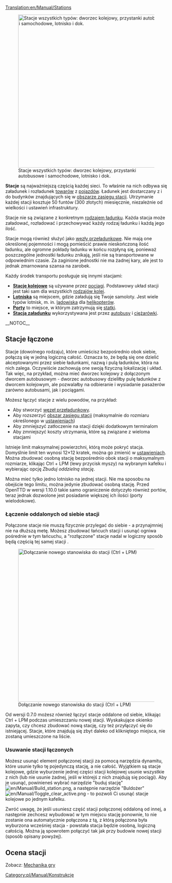 [[Translation:en/Manual/Stations]]
{{pl/Informacja|Ten artykuł dotyczy wszystkich rodzajów stacji. Zobacz też: [[pl/Manual/Stacje kolejowe|Stacja kolejowa]]}}


[[File:en/Manual/Stations.png|right|476px|thumb|Stacje wszystkich typów: dworzec kolejowy, przystanki autobusowe i samochodowe, lotnisko i dok.]]

'''Stacje''' są najważniejszą częścią każdej sieci. To właśnie na nich odbywa się załadunek i rozładunek [[pl/Manual/Ładunek|towarów]] z [[pl/Manual/Pojazdy|pojazdów]]. Ładunek jest dostarczany z i do budynków znajdujących się w [[pl/Manual/Zasięg stacji|obszarze zasięgu stacji]]. Utrzymanie każdej stacji kosztuje 50 funtów (300 złotych) miesięcznie, niezależnie od wielkości i ustawień infrastruktury.

Stacje nie są związane z konkretnym [[:Category:pl/Ładunek|rodzajem ładunku]]. Każda stacja może załadować, rozładować i przechowywać każdy rodzaj ładunku i każdą jego ilość.

Stacje mogą również służyć jako [[pl/Węzeł przeładunkowy|węzły przeładunkowe]]. Nie mają one określonej pojemności i mogą pomieścić prawie nieskończoną ilość ładunku, ale ogromne pokłady ładunku w końcu rozpłyną się, ponieważ poszczególne jednostki ładunku znikają, jeśli nie są transportowane w odpowiednim czasie. Za zaginione jednostki nie ma żadnej kary, ale jest to jednak zmarnowana szansa na zarobek.

Każdy środek transportu posługuje się innymi stacjami:
*'''[[pl/Manual/Stacje kolejowe|Stacje kolejowe]]''' są używane przez [[pl/Manual/Linie kolejowe|pociągi]]. Podstawowy układ stacji jest taki sam dla wszystkich [[pl/Rodzaje kolei|rodzajów kolei]].
*'''[[pl/Lotniska|Lotniska]]''' są miejscem, gdzie załadują się Twoje samoloty. Jest wiele typów lotnisk, m. in. [[pl/Lądowiska|lądowiska]] dla [[:Category:pl/Helikoptery|helikopterów]].
*'''[[pl/Porty|Porty]]''' to miejsce, w którym zatrzymują się [[pl/Manual/Statki|statki]].
*'''[[pl/Stacje załadunku|Stacja załadunku]]''' wykorzystywana jest przez [[pl/Manual/Pojazdy drogowe|autobusy]] i [[pl/Manual/Pojazdy drogowe|ciężarówki]].

__NOTOC__

==Stacje łączone==
Stacje (dowolnego rodzaju), które umieścisz bezpośrednio obok siebie, połączą się w jedną logiczną całość. Oznacza to, że będą się one dzielić akceptowanymi przez siebie ładunkami, nazwą i pulą ładunków, która na nich zalega. Oczywiście zachowują one swoją fizyczną lokalizację i układ. Tak więc, na przykład, można mieć dworzec kolejowy z dołączonym dworcem autobusowym - dworzec autobusowy dzieliłby pulę ładunków z dworcem kolejowym, ale pozwalałby na odbieranie i wysiadanie pasażerów zarówno autobusami, jak i pociągami.

Możesz łączyć stacje z wielu powodów, na przykład:
*Aby stworzyć [[pl/Węzeł przeładunkowy|węzeł przeładunkowy]].
*Aby rozszerzyć [[pl/Manual/Zasięg stacji|obszar zasięgu stacji]] (maksymalnie do rozmiaru określonego w [[pl/Archive/Unmapped/Ustawienia/Ograniczenia#maksymalna-rozpietosc-stacji|ustawieniach]])
*Aby zmniejszyć zatłoczenie na stacji dzięki dodatkowym terminalom
*Aby zmniejszyć koszty utrzymania, które są związane z wieloma stacjami

Istnieje limit maksymalnej powierzchni, którą może pokryć stacja. Domyślnie limit ten wynosi 12×12 kratek, można go zmienić w [[pl/Archive/Unmapped/Ustawienia/Ograniczenia#maksymalna-rozpietosc-stacji|ustawieniach]]. Można zbudować osobną stację bezpośrednio obok stacji o maksymalnym rozmiarze, klikając Ctrl + LPM (lewy przycisk myszy) na wybranym kafelku i wybierając opcję ''Zbuduj oddzielną stację''.

Można mieć tylko jedno lotnisko na jednej stacji. Nie ma sposobu na obejście tego limitu, można jedynie zbudować osobną stację. Przed OpenTTD w wersji 1.10.0 takie samo ograniczenie dotyczyło również portów, teraz jednak dozwolone jest posiadanie większej ich ilości (porty wielodokowe).

===Łączenie oddalonych od siebie stacji===

Połączone stacje nie muszą fizycznie przylegać do siebie - a przynajmniej nie na dłuższą metę. Możesz zbudować łańcuch stacji i usunąć ogniwa pośrednie w tym łańcuchu, a "rozłączone" stacje nadal w logiczny sposób będą częścią tej samej stacji .

[[File:pl/Manual/Join station leftclick.png|right|476px|thumb|Dołączanie nowego stanowiska do stacji (Ctrl + LPM)]]

Od wersji 0.7.0 możesz również łączyć stacje oddalone od siebie, klikając Ctrl + LPM podczas umieszczaniu nowej stacji. Wyskakujące okienko zapyta, czy chcesz zbudować nową stację, czy też przyłączyć się do istniejącej. Stacje, które znajdują się zbyt daleko od klikniętego miejsca, nie zostaną umieszczone na liście. 

===Usuwanie stacji łączonych===

Możesz usunąć element połączonej stacji za pomocą narzędzia dynamitu, które usunie tylko tę pojedynczą stację, a nie całość. Wyjątkiem są stacje kolejowe, gdzie wyburzenie jednej części stacji kolejowej usunie wszystkie z nich (lub nie usunie żadnej, jeśli w którejś z nich znajdują się pociągi). Aby je usunąć, powinieneś wybrać narzędzie "buduj stację" [[File:en/Manual/Build station.png]], a następnie narzędzie "Buldożer" [[File:en/Manual/Toggle clear active.png]] - to pozwoli Ci usunąć stacje kolejowe po jednym kafelku.

Zwróć uwagę, że jeśli usuniesz część stacji połączonej oddaloną od innej, a następnie zechcesz wybudować w tym miejscu stację ponownie, to nie zostanie ona automatycznie połączona z tą, z którą połączona była wyburzona wcześniej stacja - powstała stacja będzie osobną, logiczną całością. Można ją spowrotem połączyć tak jak przy budowie nowej stacji (sposób opisany powyżej).

==Ocena stacji==

Zobacz: [[pl/Manual/Game Mechanics/Main Page#ocena-stacji|Mechanika gry]]

[[Category:pl/Manual/Konstrukcje]]